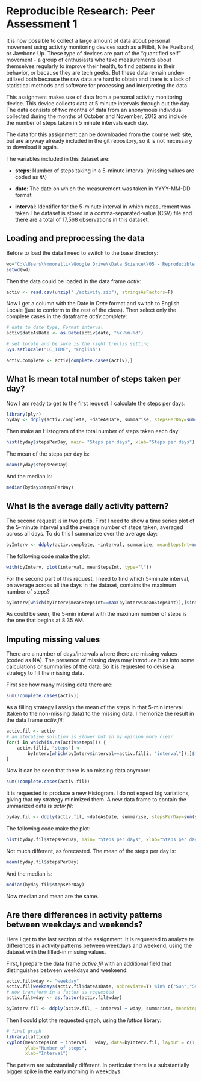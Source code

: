 # Reproducible Research: Peer Assessment 1
It is now possible to collect a large amount of data about personal movement using activity monitoring devices such as a Fitbit, Nike Fuelband, or Jawbone Up. These type of devices are part of the "quantified self" movement - a group of enthusiasts who take measurements about themselves regularly to improve their health, to find patterns in their behavior, or because they are tech geeks. But these data remain under-utilized both because the raw data are hard to obtain and there is a lack of statistical methods and software for processing and interpreting the data.

This assignment makes use of data from a personal activity monitoring device. This device collects data at 5 minute intervals through out the day. The data consists of two months of data from an anonymous individual collected during the months of October and November, 2012 and include the number of steps taken in 5 minute intervals each day.

The data for this assignment can be downloaded from the course web site, but are anyway already included in the git repository, so it is not necessary to download it again.

The variables included in this dataset are:

* **steps**: Number of steps taking in a 5-minute interval (missing
    values are coded as `NA`)

* **date**: The date on which the measurement was taken in YYYY-MM-DD
    format

* **interval**: Identifier for the 5-minute interval in which
    measurement was taken
The dataset is stored in a comma-separated-value (CSV) file and there are a total of 17,568 observations in this dataset.


## Loading and preprocessing the data
Before to load the data I need to switch to the base directory:
```r
wd="C:\\Users\\mmorelli\\Google Drive\\Data Science\\05 - Reproducible Research\\01 Peer\\RepData_PeerAssessment1"
setwd(wd)
```

Then the data could be loaded in the data frame *activ*:
```r
activ <- read.csv(unzip("./activity.zip"), stringsAsFactors=F)
```

Now I get a column with the Date in *Date* format and switch to English Locale (just to conform to the rest of the class). Then select only the complete cases in the dataframe *activ.complete*:
```r
# date to date type, Format interval
activ$dateAsDate <- as.Date(activ$date, "%Y-%m-%d")

# set locale and be sure is the right trellis setting
Sys.setlocale("LC_TIME", "English") 

activ.complete <- activ[complete.cases(activ),]

```

## What is mean total number of steps taken per day?
Now I am ready to get to the first request. I calculate the steps per days:
```r
library(plyr)
byday <- ddply(activ.complete, ~dateAsDate, summarise, stepsPerDay=sum(steps))
```

Then make an Histogram of the total number of steps taken each day:
```r
hist(byday$stepsPerDay, main= "Steps per days", xlab="Steps per days")
```

The mean of the steps per day is:
```r
mean(byday$stepsPerDay)
```

And the median is:
```r
median(byday$stepsPerDay)
```

## What is the average daily activity pattern?
The second request is in two parts. First I need to show a time series plot of the 5-minute interval and the average number of steps taken, averaged across all days. To do this I summarize over the average day:
```r
byInterv <- ddply(activ.complete, ~interval, summarise, meanStepsInt=mean(steps))
```

The following code make the plot:
```r
with(byInterv, plot(interval, meanStepsInt, type="l"))
```

For the second part of this request, I need to find which 5-minute interval, on average across all the days in the dataset, contains the maximum number of steps? 
```r
byInterv[which(byInterv$meanStepsInt==max(byInterv$meanStepsInt)),]$interval
```

As could be seen, the 5-min inteval with the maxinum number of steps is the one that begins at 8:35 AM.

## Imputing missing values
There are a number of days/intervals where there are missing values (coded as NA). The presence of missing days may introduce bias into some calculations or summaries of the data. So it is requested to devise a strategy to fill the missing data.

First see how many missing data there are:
```r
sum(!complete.cases(activ))
```

As a filling strategy I assign the mean of the steps in that 5-min interval (taken to the non-missing data) to the missing data. I memorize the result in the data frame *activ.fil*:

```r
activ.fil <- activ
# an iterative solution is slower but in my opinion more clear
for(i in which(is.na(activ$steps))) {
    activ.fil[i, "steps"] <- 
        byInterv[which(byInterv$interval==activ.fil[i, "interval"]),]$meanStepsInt
}
```

Now it can be seen that there is no missing data anymore:
```r
sum(!complete.cases(activ.fil))
```

It is requested to produce a new Histogram. I do not expect big variations, giving that my strategy minimized them. A new data frame to contain the ummarized data is *activ.fil*:
```r
byday.fil <- ddply(activ.fil, ~dateAsDate, summarise, stepsPerDay=sum(steps))
```

The following code make the plot:   
```r
hist(byday.fil$stepsPerDay, main= "Steps per days", xlab="Steps per days")
```

Not much different, as forecasted. 
The mean of the steps per day is:
```r
mean(byday.fil$stepsPerDay)
```

And the median is:
```r
median(byday.fil$stepsPerDay)
```

Now median and mean are the same.


## Are there differences in activity patterns between weekdays and weekends?
Here I get to the last section of the assignment. It is requested to analyze te differences in activity patterns between weekdays and weekend, using the dataset with the filled-in missing values.

First, I prepare the data frame *active.fil* with an additional field that distinguishes between weekdays and weekeend:
```r
activ.fil$wday <- "weekday"
activ.fil[weekdays(activ.fil$dateAsDate, abbreviate=T) %in% c("Sun","Sat"), "wday"] <- "weekend"
# now transform in a factor as requested
activ.fil$wday <- as.factor(activ.fil$wday)

byInterv.fil <- ddply(activ.fil, ~ interval + wday, summarise, meanStepsInt=mean(steps))
```

Then I could plot the requested graph, using the *lattice* library:
```r
# final graph
library(lattice)
xyplot(meanStepsInt ~ interval | wday, data=byInterv.fil, layout = c(1,2), type="l",
       ylab="Number of steps",
       xlab="Interval")
```

The pattern are substantially different. In particular there is a substantially bigger spike in the early morning in weekdays.









